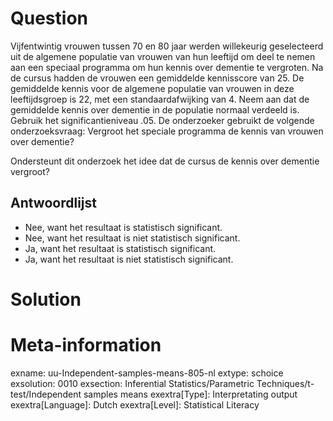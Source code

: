 Question
========
  
Vijfentwintig vrouwen tussen 70 en 80 jaar werden willekeurig geselecteerd uit de algemene populatie van vrouwen van hun leeftijd om deel te nemen aan een speciaal programma om hun kennis over dementie te vergroten. Na de cursus hadden de vrouwen een gemiddelde kennisscore van 25. De gemiddelde kennis voor de algemene populatie van vrouwen in deze leeftijdsgroep is 22, met een standaardafwijking van 4. Neem aan dat de gemiddelde kennis over dementie in de populatie normaal verdeeld is. Gebruik het significantieniveau .05. De onderzoeker gebruikt de volgende onderzoeksvraag: Vergroot het speciale programma de kennis van vrouwen over dementie?


Ondersteunt dit onderzoek het idee dat de cursus de kennis over dementie vergroot?

  
Antwoordlijst
----------
* Nee, want het resultaat is statistisch significant.
* Nee, want het resultaat is niet statistisch significant.
* Ja, want het resultaat is statistisch significant.
* Ja, want het resultaat is niet statistisch significant.


Solution
========

Meta-information
================
exname: uu-Independent-samples-means-805-nl
extype: schoice
exsolution: 0010
exsection: Inferential Statistics/Parametric Techniques/t-test/Independent samples means
exextra[Type]: Interpretating output
exextra[Language]: Dutch
exextra[Level]: Statistical Literacy
